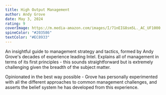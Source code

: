 ```yaml
---
title: High Output Management
author: Andy Grove
date: May 3, 2024
rating: 9
coverImage: https://m.media-amazon.com/images/I/71nEIG8sm5L._AC_UF1000,1000_QL80_.jpg
spineColor: "#203586"
textColor: "#EC8933"
---
```


An insightful guide to management strategy and tactics, formed by Andy Grove's decades of experience leading Intel. Explains all of management in terms of its first principles - this sounds straightforward but is extremely challenging given the breadth of the subject matter.

Opinionated in the best way possible - Grove has personally experimented with all the different approaches to common management challenges, and asserts the belief system he has developed from this experience.
